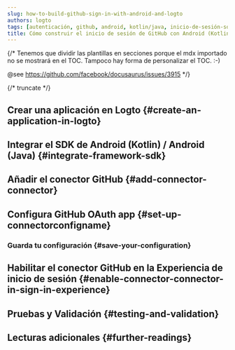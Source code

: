 ```yaml
---
slug: how-to-build-github-sign-in-with-android-and-logto
authors: logto
tags: [autenticación, github, android, kotlin/java, inicio-de-sesión-social, inicio-de-sesión, login]
title: Cómo construir el inicio de sesión de GitHub con Android (Kotlin / Java)
---
```


{/*
  Tenemos que dividir las plantillas en secciones porque el mdx importado no se mostrará en el TOC.
  Tampoco hay forma de personalizar el TOC. :-)

  @see https://github.com/facebook/docusaurus/issues/3915
*/}




{/* truncate */}

<Intro connector={connector} sdk="Android (Kotlin / Java)" link="https://developer.android.com" />

## Crear una aplicación en Logto \{#create-an-application-in-logto}

<CreateApplication type="Aplicación nativa" framework="Android (Kotlin) / Android (Java)" />

## Integrar el SDK de Android (Kotlin) / Android (Java) \{#integrate-framework-sdk}

<IntegrateSdk />

## Añadir el conector GitHub \{#add-connector-connector}

<AddSocialConnector connector={connector} framework="Android (Kotlin) / Android (Java)" />

## Configura GitHub OAuth app \{#set-up-connectorconfigname}

<ConnectorGuide />

### Guarda tu configuración \{#save-your-configuration}

<SaveYourConfiguration connector={connector} />

## Habilitar el conector GitHub en la Experiencia de inicio de sesión \{#enable-connector-connector-in-sign-in-experience}

<EnableSocialConnector connector={connector} />

## Pruebas y Validación \{#testing-and-validation}

<TestingAndValidation connector={connector} sdk="Android (Kotlin / Java)" />

## Lecturas adicionales \{#further-readings}

<FurtherReadings />